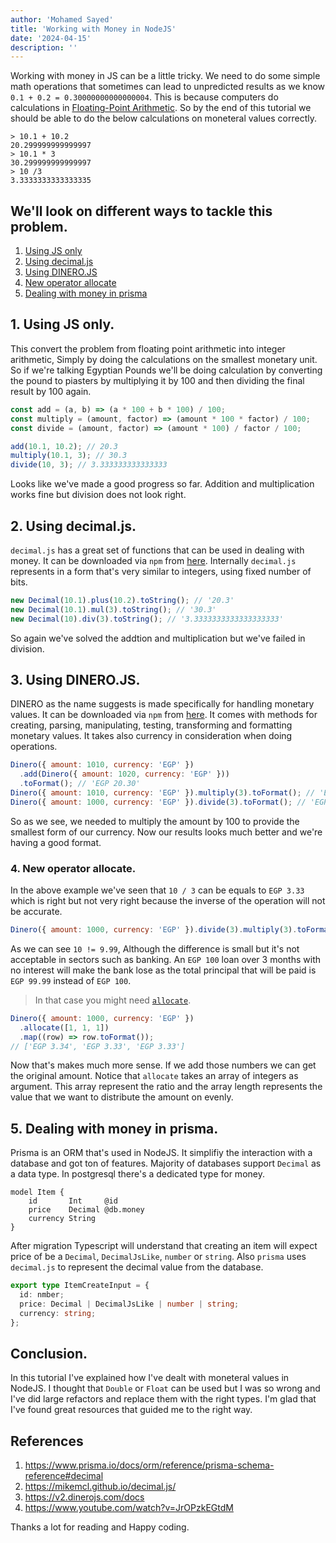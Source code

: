 ```yaml
---
author: 'Mohamed Sayed'
title: 'Working with Money in NodeJS'
date: '2024-04-15'
description: ''
---
```


Working with money in JS can be a little tricky. We need to do some simple math operations that sometimes can lead to unpredicted results as we know `0.1 + 0.2 = 0.30000000000000004`. This is because computers do calculations in [Floating-Point Arithmetic](https://0.30000000000000004.com/). So by the end of this tutorial we should be able to do the below calculations on moneteral values correctly.

```shell
> 10.1 + 10.2
20.299999999999997
> 10.1 * 3
30.299999999999997
> 10 /3
3.3333333333333335
```

## We'll look on different ways to tackle this problem.

1. [Using JS only](#1-using-js-only)
2. [Using decimal.js](#2-using-decimaljs)
3. [Using DINERO.JS](#3-using-dinerojs)
4. [New operator allocate](#4-new-operator-allocate)
5. [Dealing with money in prisma](#5-dealing-with-money-in-prisma)

## 1. Using JS only.

This convert the problem from floating point arithmetic into integer arithmetic, Simply by doing the calculations on the smallest monetary unit. So if we're talking Egyptian Pounds we'll be doing calculation by converting the pound to piasters by multiplying it by 100 and then dividing the final result by 100 again.

```js
const add = (a, b) => (a * 100 + b * 100) / 100;
const multiply = (amount, factor) => (amount * 100 * factor) / 100;
const divide = (amount, factor) => (amount * 100) / factor / 100;

add(10.1, 10.2); // 20.3
multiply(10.1, 3); // 30.3
divide(10, 3); // 3.333333333333333
```

Looks like we've made a good progress so far. Addition and multiplication works fine but division does not look right.

## 2. Using decimal.js.

`decimal.js` has a great set of functions that can be used in dealing with money. It can be downloaded via `npm` from [here](https://www.npmjs.com/package/decimal.js). Internally `decimal.js` represents in a form that's very similar to integers, using fixed number of bits.

```js
new Decimal(10.1).plus(10.2).toString(); // '20.3'
new Decimal(10.1).mul(3).toString(); // '30.3'
new Decimal(10).div(3).toString(); // '3.3333333333333333333'
```

So again we've solved the addtion and multiplication but we've failed in division.

## 3. Using DINERO.JS.

DINERO as the name suggests is made specifically for handling monetary values. It can be downloaded via `npm` from [here](https://v2.dinerojs.com/docs/getting-started/quick-start). It comes with methods for creating, parsing, manipulating, testing, transforming and formatting monetary values. It takes also currency in consideration when doing operations.

```js
Dinero({ amount: 1010, currency: 'EGP' })
  .add(Dinero({ amount: 1020, currency: 'EGP' }))
  .toFormat(); // 'EGP 20.30'
Dinero({ amount: 1010, currency: 'EGP' }).multiply(3).toFormat(); // 'EGP 30.30'
Dinero({ amount: 1000, currency: 'EGP' }).divide(3).toFormat(); // 'EGP 3.33'
```

So as we see, we needed to multiply the amount by 100 to provide the smallest form of our currency. Now our results looks much better and we're having a good format.

### 4. New operator allocate.

In the above example we've seen that `10 / 3` can be equals to `EGP 3.33` which is right but not very right because the inverse of the operation will not be accurate.

```js
Dinero({ amount: 1000, currency: 'EGP' }).divide(3).multiply(3).toFormat(); // 'EGP 9.99'
```

As we can see `10 != 9.99`, Although the difference is small but it's not acceptable in sectors such as banking. An `EGP 100` loan over 3 months with no interest will make the bank lose as the total principal that will be paid is `EGP 99.99` instead of `EGP 100`.

> In that case you might need [`allocate`](https://v2.dinerojs.com/docs/api/mutations/allocate).

```js
Dinero({ amount: 1000, currency: 'EGP' })
  .allocate([1, 1, 1])
  .map((row) => row.toFormat());
// ['EGP 3.34', 'EGP 3.33', 'EGP 3.33']
```

Now that's makes much more sense. If we add those numbers we can get the original amount. Notice that `allocate` takes an array of integers as argument. This array represent the ratio and the array length represents the value that we want to distribute the amount on evenly.

## 5. Dealing with money in prisma.

Prisma is an ORM that's used in NodeJS. It simplifiy the interaction with a database and got ton of features. Majority of databases support `Decimal` as a data type. In postgresql there's a dedicated type for money.

```prisma
model Item {
    id       Int     @id
    price    Decimal @db.money
    currency String
}
```

After migration Typescript will understand that creating an item will expect price of be a `Decimal`, `DecimalJsLike`, `number` or `string`. Also `prisma` uses `decimal.js` to represent the decimal value from the database.

```ts
export type ItemCreateInput = {
  id: nmber;
  price: Decimal | DecimalJsLike | number | string;
  currency: string;
};
```

## Conclusion.

In this tutorial I've explained how I've dealt with moneteral values in NodeJS. I thought that `Double` or `Float` can be used but I was so wrong and I've did large refactors and replace them with the right types. I'm glad that I've found great resources that guided me to the right way.

## References

1. https://www.prisma.io/docs/orm/reference/prisma-schema-reference#decimal
2. https://mikemcl.github.io/decimal.js/
3. https://v2.dinerojs.com/docs
4. https://www.youtube.com/watch?v=JrOPzkEGtdM

Thanks a lot for reading and Happy coding.
